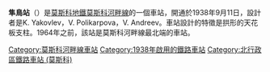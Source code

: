 {{NoteTA |G1=Transport |G2=Railway}}
{{Infobox station 
|name          = 隼鳥<br />{{lang|ru|Со́кол}}
|type          = [[莫斯科地鐵|莫斯科地鐵]]車站
|image         = Moscow SokolMetroStation 1193.jpg
|image_size    = 
|image_caption = 
|address       = [[北行政區_(莫斯科)|北行政區]][[隼鳥區|隼鳥區]]、{{link-en|機場區|Aeroport District}}
|borough       = [[莫斯科|莫斯科]]
|country       = [[俄羅斯|俄羅斯]]
|coordinates   = {{coord|55.8051|37.5153|display=inline,title}}
|line          = {{MOSMETRO-bull|2|text=1}}
|other         = '''[[巴士|巴士]]'''：м1、е30、е30к、26、100、105、110、132、175、291、322、с356、412、456к、597、905、т6、т43、т59、т59к、т70、т86、н1、н12<br />'''[[有軌電車|電車]]'''：6、15、23、28
|structure     = 
|platform      = 1個[[島式月台|島式月台]]
|depth         = {{convert|10|m}}
|levels        = 1層
|tracks        = 2條
|parking       = 無
|opened        = {{start date and age|df=yes|1938|09|11}}
|closed        = 
|rebuilt       = 
|ADA           = 
|code          = 038
|owned         = 莫斯科地鐵
|zone          = 
|former        = 
|passengers    = 31,572,500
|pass_year     = 2002年
|pass_percent  = 
|pass_system   = 
|mpassengers   = 
|services      = 
|map_type      = Moscow Ring Road
|AlternativeMap= Moscow map MKAD grayscale.png
|map_overlay   = Moscow metro map including line 14.svg
|map_caption   = 
|route_map     = 
|map_state     = collapsed
}}
'''隼鳥站'''（{{lang-rus|Со́кол|Sokol}}）是[[莫斯科地鐵|莫斯科地鐵]][[莫斯科河畔線|莫斯科河畔線]]的一個車站，開通於1938年9月11日，設計者是K. Yakovlev，V. Polikarpova，V. Andreev。車站設計的特徵是拱形的天花板支柱。1964年之前，該站是莫斯科河畔線最北端的車站。
{{莫斯科河畔線}}
[[Category:莫斯科河畔線車站|Category:莫斯科河畔線車站]]
[[Category:1938年啟用的鐵路車站|Category:1938年啟用的鐵路車站]]
[[Category:北行政區鐵路車站_(莫斯科)|Category:北行政區鐵路車站 (莫斯科)]]